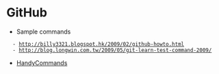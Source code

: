 = GitHub =

* Sample commands 
   - http://billy3321.blogspot.hk/2009/02/github-howto.html   
   - http://blog.longwin.com.tw/2009/05/git-learn-test-command-2009/
* [[HandyCommands]]
